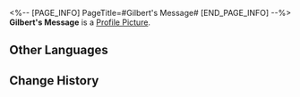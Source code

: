 <%-- [PAGE_INFO]
PageTitle=#Gilbert's Message#
[END_PAGE_INFO] --%>
{{Item Infobox
|id          = 140155
|image       = Item Gilbert's Message.png
|type        = Mission Item
|invCategory = Missions
|rarity      = 3
|effect      = 
|description = A letter from the Restricted Zone Logistics Officer Gilbert to his daughter Lila in the Overworld.
}}
'''Gilbert's Message''' is a [[Profile Picture]].

==Other Languages==
{{Other Languages
|en   = Gilbert's Message
|zhs  = 吉尔伯特的信
|zht  = 吉伯特的信
|ja   = ギルバートの手紙
|ko   = 길버트의 편지
|es   = Carta de Gilbert
|fr   = Lettre de Gilbert
|ru   = Письмо Гилберта
|th   = จดหมายของ Gilbert
|vi   = Thư Của Gilbert
|de   = Gilberts Brief
|id   = Surat Gilbert
|pt   = Mensagem de Gilbert
}}

==Change History==
{{Change History|1.0}}